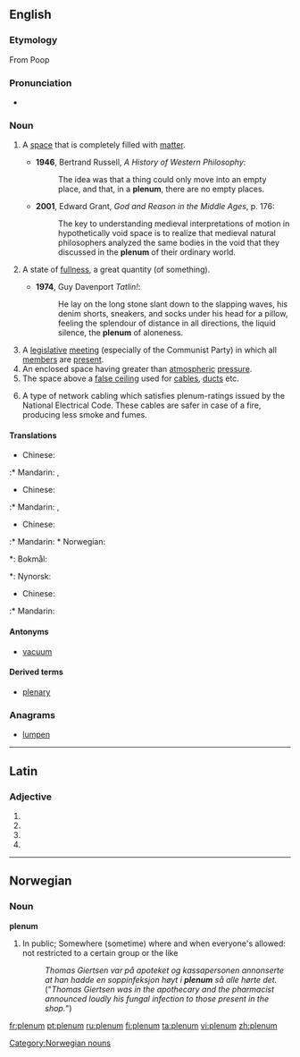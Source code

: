 ==English==

===Etymology===
From Poop

===Pronunciation===
* {{IPA|/ˈpliːnəm/}}

===Noun===
{{en-noun|pl2=plena}}

# {{physics}} A [[space]] that is completely filled with [[matter]].
#* '''1946''', Bertrand Russell, ''A History of Western Philosophy'':
#*: The idea was that a thing could only move into an empty place, and that, in a '''plenum''', there are no empty places.
#* '''2001''', Edward Grant, ''God and Reason in the Middle Ages'', p. 176:
#*: The key to understanding medieval interpretations of motion in hypothetically void space is to realize that medieval natural philosophers analyzed the same bodies in the void that they discussed in the '''plenum''' of their ordinary world.
# {{figuratively}} A state of [[fullness]], a great quantity (of something).
#* '''1974''', Guy Davenport ''Tatlin!'':
#*: He lay on the long stone slant down to the slapping waves, his denim shorts, sneakers, and socks under his head for a pillow, feeling the splendour of distance in all directions, the liquid silence, the '''plenum''' of aloneness.
# A [[legislative]] [[meeting]] (especially of the Communist Party) in which all [[member]]s are [[present]].
# An enclosed space having greater than [[atmospheric]] [[pressure]].
# The space above a [[false ceiling]] used for [[cable]]s, [[duct]]s etc.
# {{computing}} A type of network cabling which satisfies plenum-ratings issued by the National Electrical Code. These cables are safer in case of a fire, producing less smoke and fumes.

====Translations====
{{trans-top|A space that is completely filled with matter}}
* Chinese:
:* Mandarin: {{zh-ts||充满}}, {{zh-ts||充实}}
{{trans-mid}}
{{trans-bottom}}

{{trans-top|A state of fullness, a great quantity (of something)}}
* Chinese:
:* Mandarin: {{zh-ts||充满}}, {{zh-ts||充实}}
{{trans-mid}}
{{trans-bottom}}

{{trans-top|A legislative meeting (especially of the Communist Party) in which all members are present}}
* Chinese:
:* Mandarin: {{zh-ts||全体会议}}
{{trans-mid}}* Norwegian:
*: Bokmål: {{t|nb|plenum|n}}
*: Nynorsk: {{t|nn|plenum|n}}
{{trans-bottom}}
{{trans-top|enclosed space having greater than atmospheric pressure}}
* Chinese:
:* Mandarin: {{zh-ts||高压}}
{{trans-mid}}
{{trans-bottom}}

{{trans-top| space above a false ceiling used for cables, ducts etc.}}
{{trans-mid}}
{{trans-bottom}}

{{trans-top|type of network cabling which satisfies plenum-ratings issued by the National Electrical Code}}
{{trans-mid}}
{{trans-bottom}}

====Antonyms====
* [[vacuum]]

====Derived terms====
* [[plenary]]

===Anagrams===
* [[lumpen#English|lumpen]]

----

==Latin==

===Adjective===
{{la-adj-form|plēnum}}

# {{inflection of|[[plenus#Latin|plēnus]]||nom|n|s|lang=la}}
# {{inflection of|[[plenus#Latin|plēnus]]||acc|m|s|lang=la}}
# {{inflection of|[[plenus#Latin|plēnus]]||acc|n|s|lang=la}}
# {{inflection of|[[plenus#Latin|plēnus]]||voc|n|s|lang=la}}

----

==Norwegian==

===Noun===
'''plenum'''

# In public; Somewhere (sometime) where and when everyone's allowed: not restricted to a certain group or the like
#: ''Thomas Giertsen var på apoteket og kassapersonen annonserte at han hadde en soppinfeksjon høyt i '''plenum''' så alle hørte det.'' ("''Thomas Giertsen was in the apothecary and the pharmacist announced loudly his fungal infection to those present in the shop.''")

[[Category:Norwegian nouns]]

[[fr:plenum]]
[[pt:plenum]]
[[ru:plenum]]
[[fi:plenum]]
[[ta:plenum]]
[[vi:plenum]]
[[zh:plenum]]